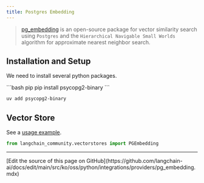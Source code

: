 ```yaml
---
title: Postgres Embedding
---
```


> [pg_embedding](https://github.com/neondatabase/pg_embedding) is an open-source package for
> vector similarity search using `Postgres` and the `Hierarchical Navigable Small Worlds`
> algorithm for approximate nearest neighbor search.

## Installation and Setup

We need to install several python packages.

<CodeGroup>
```bash pip
pip install psycopg2-binary
```

```bash uv
uv add psycopg2-binary
```
</CodeGroup>

## Vector Store

See a [usage example](/oss/python/integrations/vectorstores/pgembedding).

```python
from langchain_community.vectorstores import PGEmbedding
```

---

<Callout icon="pen-to-square" iconType="regular">
  [Edit the source of this page on GitHub](https://github.com/langchain-ai/docs/edit/main/src/ko/oss/python/integrations/providers/pg_embedding.mdx)
</Callout>
